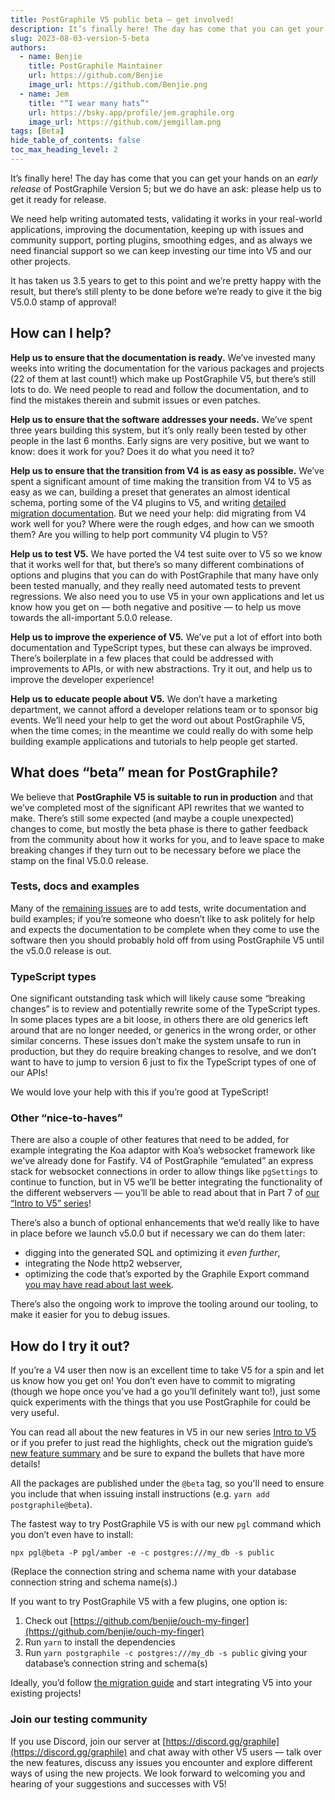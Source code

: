 ```yaml
---
title: PostGraphile V5 public beta — get involved!
description: It’s finally here! The day has come that you can get your hands on an early release of PostGraphile Version 5!
slug: 2023-08-03-version-5-beta
authors:
  - name: Benjie
    title: PostGraphile Maintainer
    url: https://github.com/Benjie
    image_url: https://github.com/Benjie.png
  - name: Jem
    title: "“I wear many hats”"
    url: https://bsky.app/profile/jem.graphile.org
    image_url: https://github.com/jemgillam.png
tags: [Beta]
hide_table_of_contents: false
toc_max_heading_level: 2
---
```



<p className={styles.intro}>

It’s finally here! The day has come that you can get your hands on an _early release_ of PostGraphile Version 5; but we do have an ask: please help us to get it ready for release.

</p>

We need help writing automated tests, validating it works in your real-world applications, improving the documentation, keeping up with issues and community support, porting plugins, smoothing edges, and as always we need financial support so we can keep investing our time into V5 and our other projects.

It has taken us 3.5 years to get to this point and we’re pretty happy with the result, but there’s still plenty to be done before we’re ready to give it the big V5.0.0 stamp of approval!

## How can I help?

**Help us to ensure that the documentation is ready.** We’ve invested many weeks into writing the documentation for the various packages and projects (22 of them at last count!) which make up PostGraphile V5, but there’s still lots to do. We need people to read and follow the documentation, and to find the mistakes therein and submit issues or even patches.

**Help us to ensure that the software addresses your needs.** We’ve spent three years building this system, but it’s only really been tested by other people in the last 6 months. Early signs are very positive, but we want to know: does it work for you? Does it do what you need it to?

**Help us to ensure that the transition from V4 is as easy as possible.** We’ve spent a significant amount of time making the transition from V4 to V5 as easy as we can, building a preset that generates an almost identical schema, porting some of the V4 plugins to V5, and writing [detailed migration documentation](https://postgraphile.org/postgraphile/5/migrating-from-v4/). But we need your help: did migrating from V4 work well for you? Where were the rough edges, and how can we smooth them? Are you willing to help port community V4 plugin to V5?

**Help us to test V5.** We have ported the V4 test suite over to V5 so we know that it works well for that, but there’s so many different combinations of options and plugins that you can do with PostGraphile that many have only been tested manually, and they really need automated tests to prevent regressions. We also need you to use V5 in your own applications and let us know how you get on — both negative and positive — to help us move towards the all-important 5.0.0 release.

**Help us to improve the experience of V5.** We’ve put a lot of effort into both documentation and TypeScript types, but these can always be improved. There’s boilerplate in a few places that could be addressed with improvements to APIs, or with new abstractions. Try it out, and help us to improve the developer experience!

**Help us to educate people about V5.** We don’t have a marketing department, we cannot afford a developer relations team or to sponsor big events. We’ll need your help to get the word out about PostGraphile V5, when the time comes; in the meantime we could really do with some help building example applications and tutorials to help people get started.

<!-- truncate-->

## What does “beta” mean for PostGraphile?

We believe that **PostGraphile V5 is suitable to run in production** and that we’ve completed most of the significant API rewrites that we wanted to make. There’s still some expected (and maybe a couple unexpected) changes to come, but mostly the beta phase is there to gather feedback from the community about how it works for you, and to leave space to make breaking changes if they turn out to be necessary before we place the stamp on the final V5.0.0 release.

### Tests, docs and examples

Many of the [remaining issues](https://github.com/benjie/crystal/milestone/3) are to add tests, write documentation and build examples; if you’re someone who doesn’t like to ask politely for help and expects the documentation to be complete when they come to use the software then you should probably hold off from using PostGraphile V5 until the v5.0.0 release is out.

### TypeScript types

One significant outstanding task which will likely cause some “breaking changes” is to review and potentially rewrite some of the TypeScript types. In some places types are a bit loose, in others there are old generics left around that are no longer needed, or generics in the wrong order, or other similar concerns. These issues don’t make the system unsafe to run in production, but they do require breaking changes to resolve, and we don’t want to have to jump to version 6 just to fix the TypeScript types of one of our APIs!

We would love your help with this if you’re good at TypeScript!

### Other “nice-to-haves”

There are also a couple of other features that need to be added, for example integrating the Koa adaptor with Koa’s websocket framework like we've already done for Fastify. V4 of PostGraphile “emulated” an express stack for websocket connections in order to allow things like `pgSettings` to continue to function, but in V5 we’ll be better integrating the functionality of the different webservers — you’ll be able to read about that in Part 7 of [our “Intro to V5” series](https://dev.to/benjie/series/23459)!

There’s also a bunch of optional enhancements that we’d really like to have in place before we launch v5.0.0 but if necessary we can do them later:

- digging into the generated SQL and optimizing it _even further_,
- integrating the Node http2 webserver,
- optimizing the code that’s exported by the Graphile Export command [you may have read about last week](https://dev.to/graphile/intro-to-postgraphile-v5-part-6-excellent-executable-exports-1150).

There’s also the ongoing work to improve the tooling around our tooling, to make it easier for you to debug issues.

## How do I try it out?

If you’re a V4 user then now is an excellent time to take V5 for a spin and let us know how you get on! You don’t even have to commit to migrating (though we hope once you’ve had a go you’ll definitely want to!), just some quick experiments with the things that you use PostGraphile for could be very useful.

You can read all about the new features in V5 in our new series [Intro to V5](https://dev.to/graphile/intro-to-postgraphile-v5-part-1-replacing-the-foundations-3lh0) or if you prefer to just read the highlights, check out the migration guide’s [new feature summary](https://postgraphile.org/postgraphile/5/migrating-from-v4/v5-new-feature-summary) and be sure to expand the bullets that have more details!

All the packages are published under the `@beta` tag, so you'll need to ensure you include that when issuing install instructions (e.g. `yarn add postgraphile@beta`).

The fastest way to try PostGraphile V5 is with our new `pgl` command which you don’t even have to install:

```
npx pgl@beta -P pgl/amber -e -c postgres:///my_db -s public
```

(Replace the connection string and schema name with your database connection string and schema name(s).)

If you want to try PostGraphile V5 with a few plugins, one option is:

1. Check out [https://github.com/benjie/ouch-my-finger](https://github.com/benjie/ouch-my-finger)
2. Run `yarn` to install the dependencies
3. Run `yarn postgraphile -c postgres:///my_db -s public` giving your database’s connection string and schema(s)

Ideally, you’d follow [the migration guide](https://postgraphile.org/postgraphile/5/migrating-from-v4/) and start integrating V5 into your existing projects!

### Join our testing community

If you use Discord, join our server at [https://discord.gg/graphile](https://discord.gg/graphile) and chat away with other V5 users — talk over the new features, discuss any issues you encounter and explore different ways of using the new projects. We look forward to welcoming you and hearing of your suggestions and successes with V5!
